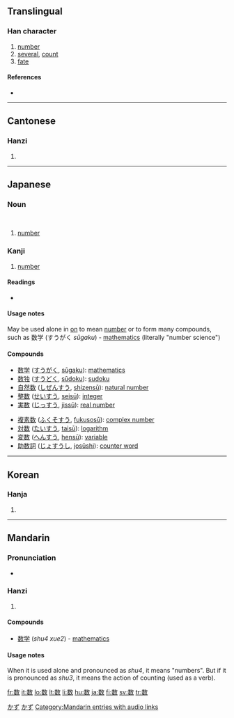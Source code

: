 {{see|數}}
==Translingual==

===Han character===
{{Han char|rn=66|rad=攴|as=09|sn=13|four=|canj=火女人大 (FVOK)}}

# [[number]]
# [[several]], [[count]]
# [[fate]]

====References====
* {{Han ref|kx=0474.131|dkj=13319|dj=0827.260|hdz=21470.190|uh=6570|ud=25968}}

----

==Cantonese==

===Hanzi===
{{yue-hanzi|jyut=|y=sou2, sou3}}

# {{defn|Cantonese}}

----

==Japanese==

===Noun===
{{ja-noun|k|hira=かず|rom=kazu}}</br>
{{ja-noun|k|hira=すう|rom=sū}}

# [[number]]

===Kanji===
{{ja-kanji|grade=2|rs=攴09}}

# [[number]]

====Readings====
* {{ja-readings|on=[[すう]] (sū), [[しゅ]] (shu), [[す]] (su)|kun=[[かぞえる]] (kazoeru), [[かず]] (kazu), [[せめる]] (semeru)}}

====Usage notes====
May be used alone in [[on]] to mean [[number]] or to form many compounds, such as 数学 (すうがく ''sūgaku'') - [[mathematics]] (literally "number science")

====Compounds====
{{top2}}
* [[数学]] ([[すうがく]], [[sūgaku]]): [[mathematics]]
* [[数独]] ([[すうどく]], [[sūdoku]]): [[sudoku]]
* [[自然数]] ([[しぜんすう]], [[shizensū]]): [[natural number]]
* [[整数]] ([[せいすう]], [[seisū]]): [[integer]]
* [[実数]] ([[じっすう]], [[jissū]]): [[real number]]
{{mid2}}
* [[複素数]] ([[ふくそすう]], [[fukusosū]]): [[complex number]]
* [[対数]] ([[たいすう]], [[taisū]]): [[logarithm]]
* [[変数]] ([[へんすう]], [[hensū]]): [[variable]]
* [[助数詞]] ([[じょすうし]], [[josūshi]]): [[counter word]] 
{{bottom}}

[[Category:1000 Japanese basic words|かず]]
[[Category:ja:Mathematics|かず]]

----

==Korean==

===Hanja===
{{ko-hanja|hangeul=[[수]], [[촉]]|eumhun=|rv=su, chok|mr=su, ch'ok|y=swu, chok}}

# {{defn|Korean}}

----

==Mandarin==

===Pronunciation===
* {{audio|zh-shǔ.ogg|audio}}

===Hanzi===
{{cmn-hanzi|tra=數|pin=[[shǔ]] ([[shu3]]), [[shù]] ([[shu4]]), [[shuò]] ([[shuo4]]), [[cù]] ([[cu4]])|wg=shu<sup>3</sup>, shu<sup>4</sup>, shuo<sup>4</sup>, ts'u<sup>4</sup>}}

# {{defn|Mandarin}}

====Compounds====
* [[数学]] (''shu4 xue2'') - [[mathematics]]

====Usage notes====
When it is used alone and pronounced as ''shu4'', it means "numbers". But if it is pronounced as ''shu3'', it means the action of counting (used as a verb).

[[Category:Mandarin entries with audio links]]

[[fr:数]]
[[it:数]]
[[lo:数]]
[[lt:数]]
[[li:数]]
[[hu:数]]
[[ja:数]]
[[fi:数]]
[[sv:数]]
[[tr:数]]